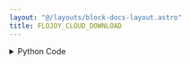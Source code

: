 ```yaml
---
layout: "@/layouts/block-docs-layout.astro"
title: FLOJOY_CLOUD_DOWNLOAD
---
```



<PythonDocsDisplay docstring={docstring} />

<details>
<summary>Python Code</summary>
```python
import os
from flojoy import DataContainer, flojoy, get_env_var, node_preflight, FlojoyCloud


FLOJOY_CLOUD_URI: str = os.environ.get("FLOJOY_CLOUD_URI") or "https://cloud.flojoy.ai"


@node_preflight
def preflight():
    api_key = get_env_var("FLOJOY_CLOUD_KEY")

    if api_key is None:
        raise KeyError(
            "Flojoy Cloud key is not found! You can set it under Settings -> Environment Variables."
        )


@flojoy
def FLOJOY_CLOUD_DOWNLOAD(
    data_container_id: str,
) -> DataContainer:
    """The FLOJOY_CLOUD_DOWNLOAD node downloads a DataContainer from Flojoy Cloud.

    Parameters
    ----------
    data_container_id : str
        The data container id of the data to be downloaded from Flojoy Cloud.

    Returns
    -------
    DataContainer
        The downloaded DataContainer will be returned as it is.
    """

    api_key = get_env_var("FLOJOY_CLOUD_KEY")

    if api_key is None:
        raise KeyError(
            "Flojoy Cloud key is not found! You can set it under Settings -> Environment Variables."
        )

    if data_container_id is None or not data_container_id.startswith("dc_"):
        raise KeyError(
            "You must provide a valid data container id in order to download from Flojoy Cloud!"
        )

    cloud = FlojoyCloud(api_key=api_key)

    return cloud.to_dc(cloud.fetch_dc(data_container_id))

```
[Find this Flojoy Block on GitHub](https://github.com/flojoy-ai/blocks/blob/main/blocks/LOADERS/CLOUD_DATABASE/FLOJOY_CLOUD_DOWNLOAD/FLOJOY_CLOUD_DOWNLOAD.py)
</details>

## Example

<AppDisplay app={app} blockName="FLOJOY_CLOUD_DOWNLOAD" client:visible />
